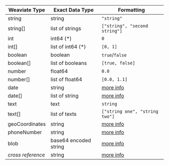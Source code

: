 | Weaviate Type     | Exact Data Type       | Formatting                                                                         |
|-------------------|-----------------------|------------------------------------------------------------------------------------|
| string            | string                | `"string"`                                                                         |
| string[]          | list of strings       | `["string", "second string"]`                                                      |
| int               | int64 (*)             | `0`                                                                                |
| int[]             | list of int64 (*)     | `[0, 1]`                                                                           |
| boolean           | boolean               | `true`/`false`                                                                     |
| boolean[]         | list of booleans      | `[true, false]`                                                                    |
| number            | float64               | `0.0`                                                                              |
| number[]          | list of float64       | `[0.0, 1.1]`                                                                       |
| date              | string                | [more info](/developers/weaviate/config-refs/datatypes#datatype-date)            |
| date[]            | list of string        | [more info](/developers/weaviate/config-refs/datatypes#datatype-date)            |
| text              | text                  | `string`                                                                           |
| text[]            | list of texts         | `["string one", "string two"]`                                                     |
| geoCoordinates    | string                | [more info](/developers/weaviate/config-refs/datatypes#datatype-geocoordinates)  |
| phoneNumber       | string                | [more info](/developers/weaviate/config-refs/datatypes#datatype-phonenumber)     |
| blob              | base64 encoded string | [more info](/developers/weaviate/config-refs/datatypes#datatype-blob)            |
| *cross reference* | string                | [more info](/developers/weaviate/config-refs/datatypes#datatype-cross-reference) |
